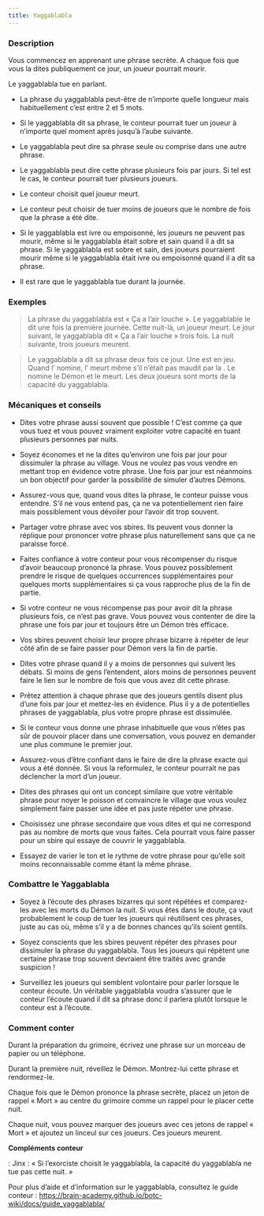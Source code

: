 ```yaml
---
title: Yaggablabla
---
```



<Role YAGGABLABLA header />

### Description

Vous commencez en apprenant une phrase secrète. A chaque fois que vous la dites publiquement ce jour, un joueur pourrait mourir.

Le yaggablabla tue en parlant.

-	La phrase du yaggablabla peut-être de n’importe quelle longueur mais habituellement c’est entre 2 et 5 mots.

-	Si le yaggablabla dit sa phrase, le conteur pourrait tuer un joueur à n’importe quel moment après jusqu’à l’aube suivante. 

-	Le yaggablabla peut dire sa phrase seule ou comprise dans une autre phrase.

-	Le yaggablabla peut dire cette phrase plusieurs fois par jours. Si tel est le cas, le conteur pourrait tuer plusieurs joueurs.

-	Le conteur choisit quel joueur meurt.

-	Le conteur peut choisir de tuer moins de joueurs que le nombre de fois que la phrase a été dite.

-	Si le yaggablabla est ivre ou empoisonné, les joueurs ne peuvent pas mourir, même si le yaggablabla était sobre et sain quand il a dit sa phrase. Si le yaggablabla est sobre et sain, des joueurs pourraient mourir même si le yaggablabla était ivre ou empoisonné quand il a dit sa phrase.

-	Il est rare que le yaggablabla tue durant la journée.

### Exemples

> La phrase du yaggablabla est « Ça a l’air louche ». Le yaggablable le dit une fois la première journée. Cette nuit-là, un joueur meurt. Le jour suivant, le yaggablabla dit « Ça a l’air louche » trois fois. La nuit suivante, trois joueurs meurent. 

> Le yaggablabla a dit sa phrase deux fois ce jour. Une <Role SORCIERE /> est en jeu. Quand l’<Role HERETIQUE /> nomine, l’<Role HERETIQUE /> meurt même s’il n’était pas maudit par la <Role SORCIERE />. Le <Role GOLEM /> nomine le Démon et le <Role GOLEM /> meurt. Les deux joueurs sont morts de la capacité du yaggablabla.

### Mécaniques et conseils

-	Dites votre phrase aussi souvent que possible ! C’est comme ça que vous tuez et vous pouvez vraiment exploiter votre capacité en tuant plusieurs personnes par nuits.

-	Soyez économes et ne la dites qu’environ une fois par jour pour dissimuler la phrase au village. Vous ne voulez pas vous vendre en mettant trop en évidence votre phrase. Une fois par jour est néanmoins un bon objectif pour garder la possibilité de simuler d’autres Démons.

-	Assurez-vous que, quand vous dites la phrase, le conteur puisse vous entendre. S’il ne vous entend pas, ça ne va potentiellement rien faire mais possiblement vous dévoiler pour l’avoir dit trop souvent.

-	Partager votre phrase avec vos sbires. Ils peuvent vous donner la réplique pour prononcer votre phrase plus naturellement sans que ça ne paraisse forcé.

-	Faites confiance à votre conteur pour vous récompenser du risque d’avoir beaucoup prononcé la phrase. Vous pouvez possiblement prendre le risque de quelques occurrences supplémentaires pour quelques morts supplémentaires si ça vous rapproche plus de la fin de partie.

-	Si votre conteur ne vous récompense pas pour avoir dit la phrase plusieurs fois, ce n’est pas grave. Vous pouvez vous contenter de dire la phrase une fois par jour et toujours être un Démon très efficace.

-	Vos sbires peuvent choisir leur propre phrase bizarre à répéter de leur côté afin de se faire passer pour Démon vers la fin de partie. 

-	Dites votre phrase quand il y a moins de personnes qui suivent les débats. Si moins de gens l’entendent, alors moins de personnes peuvent faire le lien sur le nombre de fois que vous avez dit cette phrase. 

-	Prêtez attention à chaque phrase que des joueurs gentils disent plus d’une fois par jour et mettez-les en évidence. Plus il y a de potentielles phrases de yaggablabla, plus votre propre phrase est dissimulée. 

-	Si le conteur vous donne une phrase inhabituelle que vous n’êtes pas sûr de pouvoir placer dans une conversation, vous pouvez en demander une plus commune le premier jour.

-	Assurez-vous d’être confiant dans le faire de dire la phrase exacte qui vous a été donnée. Si vous la reformulez, le conteur pourrait ne pas déclencher la mort d’un joueur.

-	Dites des phrases qui ont un concept similaire que votre véritable phrase pour noyer le poisson et convaincre le village que vous voulez simplement faire passer une idée et pas juste répéter une phrase.

-	Choisissez une phrase secondaire que vous dites et qui ne correspond pas au nombre de morts que vous faites. Cela pourrait vous faire passer pour un sbire qui essaye de couvrir le yaggablabla.

-	Essayez de varier le ton et le rythme de votre phrase pour qu’elle soit moins reconnaissable comme étant la même phrase. 

### Combattre le Yaggablabla

-	Soyez à l’écoute des phrases bizarres qui sont répétées et comparez-les avec les morts du Démon la nuit. Si vous êtes dans le doute, ça vaut probablement le coup de tuer les joueurs qui réutilisent ces phrases, juste au cas où, même s’il y a de bonnes chances qu’ils soient gentils. 

-	Soyez conscients que les sbires peuvent répéter des phrases pour dissimuler la phrase du yaggablabla. Tous les joueurs qui répètent une certaine phrase trop souvent devraient être traités avec grande suspicion !

-	Surveillez les joueurs qui semblent volontaire pour parler lorsque le conteur écoute. Un véritable yaggablabla voudra s’assurer que le conteur l’écoute quand il dit sa phrase donc il parlera plutôt lorsque le conteur est à l’écoute.

### Comment conter

Durant la préparation du grimoire, écrivez une phrase sur un morceau de papier ou un téléphone. 

Durant la première nuit, réveillez le Démon. Montrez-lui cette phrase et rendormez-le.

Chaque fois que le Démon prononce la phrase secrète, placez un jeton de rappel « Mort » au centre du grimoire comme un rappel pour le placer cette nuit.

Chaque nuit, vous pouvez marquer des joueurs avec ces jetons de rappel « Mort » et ajoutez un linceul sur ces joueurs. Ces joueurs meurent.

**Compléments conteur**

<Role EXORCISTE /> : Jinx : « Si l’exorciste choisit le yaggablabla, la capacité du yaggablabla ne tue pas cette nuit. »

Pour plus d’aide et d’information sur le yaggablabla, consultez le guide conteur : 
https://brain-academy.github.io/botc-wiki/docs/guide_yaggablabla/